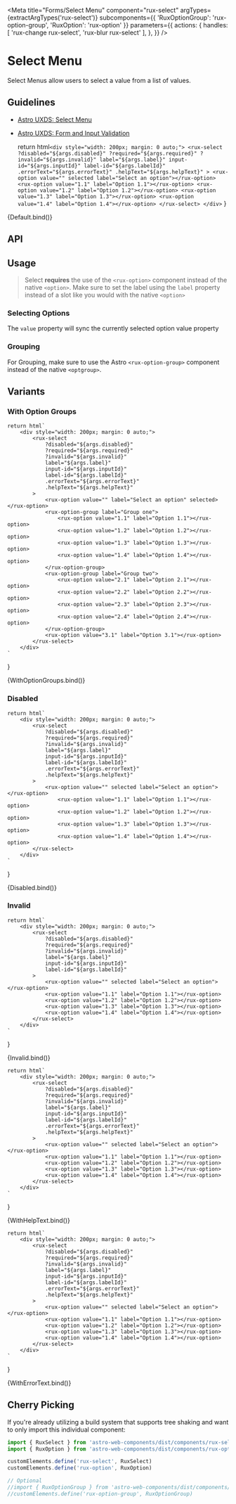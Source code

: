 
<Meta
    title="Forms/Select Menu"
    component="rux-select"
    argTypes={extractArgTypes('rux-select')}
    subcomponents={{ 'RuxOptionGroup': 'rux-option-group', 'RuxOption': 'rux-option' }}
    parameters={{
        actions: {
            handles: [
            'rux-change rux-select', 'rux-blur rux-select'
            ],
        },
    }}
/>

# Select Menu

Select Menus allow users to select a value from a list of values.

## Guidelines

-   [Astro UXDS: Select Menu](https://astrouxds.com/components/select/)
-   [Astro UXDS: Form and Input Validation](https://www.astrouxds.com/ui-components/validation)

    return html`
        <div style="width: 200px; margin: 0 auto;">
            <rux-select
                ?disabled="${args.disabled}"
                ?required="${args.required}"
                ?invalid="${args.invalid}"
                label="${args.label}"
                input-id="${args.inputId}"
                label-id="${args.labelId}"
                .errorText="${args.errorText}"
                .helpText="${args.helpText}"
            >
                <rux-option value="" selected label="Select an option"></rux-option>
                <rux-option value="1.1" label="Option 1.1"></rux-option>
                <rux-option value="1.2" label="Option 1.2"></rux-option>
                <rux-option value="1.3" label="Option 1.3"></rux-option>
                <rux-option value="1.4" label="Option 1.4"></rux-option>
            </rux-select>
        </div>
    `
}

<Canvas>
    <Story
        args={{
            label: "Select Menu",
            inputId: 1,
            labelId: 1
        }}
        name="Select Menu"
    >
        {Default.bind()}
    </Story>
</Canvas>

## API
<ArgsTable of="rux-select" />

## Usage

> Select **requires** the use of the `<rux-option>` component instead of the native `<option>`. Make sure to set the label using the `label` property instead of a slot like you would with the native `<option>`

### Selecting Options
The `value` property will sync the currently selected option value property

### Grouping
For Grouping, make sure to use the Astro `<rux-option-group>` component instead of the native `<optgroup>`.

## Variants

### With Option Groups
    return html`
        <div style="width: 200px; margin: 0 auto;">
            <rux-select
                ?disabled="${args.disabled}"
                ?required="${args.required}"
                ?invalid="${args.invalid}"
                label="${args.label}"
                input-id="${args.inputId}"
                label-id="${args.labelId}"
                .errorText="${args.errorText}"
                .helpText="${args.helpText}"
            >
                <rux-option value="" label="Select an option" selected></rux-option>
                <rux-option-group label="Group one">
                    <rux-option value="1.1" label="Option 1.1"></rux-option>
                    <rux-option value="1.2" label="Option 1.2"></rux-option>
                    <rux-option value="1.3" label="Option 1.3"></rux-option>
                    <rux-option value="1.4" label="Option 1.4"></rux-option>
                </rux-option-group>
                <rux-option-group label="Group two">
                    <rux-option value="2.1" label="Option 2.1"></rux-option>
                    <rux-option value="2.2" label="Option 2.2"></rux-option>
                    <rux-option value="2.3" label="Option 2.3"></rux-option>
                    <rux-option value="2.4" label="Option 2.4"></rux-option>
                </rux-option-group>
                <rux-option value="3.1" label="Option 3.1"></rux-option>
            </rux-select>
        </div>
    `
}

<Canvas>
    <Story
        args={{
            label: "With option groups",
            inputId: 1,
            labelId: 1
        }}
        name="With Option Groups"
    >
        {WithOptionGroups.bind()}
    </Story>
</Canvas>

### Disabled
    return html`
        <div style="width: 200px; margin: 0 auto;">
            <rux-select
                ?disabled="${args.disabled}"
                ?required="${args.required}"
                ?invalid="${args.invalid}"
                label="${args.label}"
                input-id="${args.inputId}"
                label-id="${args.labelId}"
                .errorText="${args.errorText}"
                .helpText="${args.helpText}"
            >
                <rux-option value="" selected label="Select an option"></rux-option>
                    <rux-option value="1.1" label="Option 1.1"></rux-option>
                    <rux-option value="1.2" label="Option 1.2"></rux-option>
                    <rux-option value="1.3" label="Option 1.3"></rux-option>
                    <rux-option value="1.4" label="Option 1.4"></rux-option>
            </rux-select>
        </div>
    `
}

<Canvas>
    <Story
        args={{
            label: "Disabled Select Menu",
            disabled: true,
            inputId: 1,
            labelId: 1
        }}
        name="Disabled"
    >
        {Disabled.bind()}
    </Story>
</Canvas>

### Invalid
    return html`
        <div style="width: 200px; margin: 0 auto;">
            <rux-select
                ?disabled="${args.disabled}"
                ?required="${args.required}"
                ?invalid="${args.invalid}"
                label="${args.label}"
                input-id="${args.inputId}"
                label-id="${args.labelId}"
            >
                <rux-option value="" selected label="Select an option"></rux-option>
                <rux-option value="1.1" label="Option 1.1"></rux-option>
                <rux-option value="1.2" label="Option 1.2"></rux-option>
                <rux-option value="1.3" label="Option 1.3"></rux-option>
                <rux-option value="1.4" label="Option 1.4"></rux-option>
            </rux-select>
        </div>
    `
}

<Canvas>
    <Story
        args={{
            label: "Invalid Select Menu",
            invalid: true,
            inputId: 1,
            labelId: 1
        }}
        name="Invalid"
    >
        {Invalid.bind()}
    </Story>
</Canvas>

    return html`
        <div style="width: 200px; margin: 0 auto;">
            <rux-select
                ?disabled="${args.disabled}"
                ?required="${args.required}"
                ?invalid="${args.invalid}"
                label="${args.label}"
                input-id="${args.inputId}"
                label-id="${args.labelId}"
                .errorText="${args.errorText}"
                .helpText="${args.helpText}"
            >
                <rux-option value="" selected label="Select an option"></rux-option>
                <rux-option value="1.1" label="Option 1.1"></rux-option>
                <rux-option value="1.2" label="Option 1.2"></rux-option>
                <rux-option value="1.3" label="Option 1.3"></rux-option>
                <rux-option value="1.4" label="Option 1.4"></rux-option>
            </rux-select>
        </div>
    `
}

<Canvas>
    <Story
        args={{
            label: "Select menu",
            inputId: 1,
            labelId: 1,
            helpText: 'Help text'
        }}
        name="With Help Text"
    >
        {WithHelpText.bind()}
    </Story>
</Canvas>

    return html`
        <div style="width: 200px; margin: 0 auto;">
            <rux-select
                ?disabled="${args.disabled}"
                ?required="${args.required}"
                ?invalid="${args.invalid}"
                label="${args.label}"
                input-id="${args.inputId}"
                label-id="${args.labelId}"
                .errorText="${args.errorText}"
                .helpText="${args.helpText}"
            >
                <rux-option value="" selected label="Select an option"></rux-option>
                <rux-option value="1.1" label="Option 1.1"></rux-option>
                <rux-option value="1.2" label="Option 1.2"></rux-option>
                <rux-option value="1.3" label="Option 1.3"></rux-option>
                <rux-option value="1.4" label="Option 1.4"></rux-option>
            </rux-select>
        </div>
    `
}

<Canvas>
    <Story
        args={{
            label: "Select menu",
            inputId: 1,
            labelId: 1,
            errorText: 'Error text'
        }}
        name="With Error Text"
    >
        {WithErrorText.bind()}
    </Story>
</Canvas>

## Cherry Picking

If you're already utilizing a build system that supports tree shaking and want to only import this individual component:

```js
import { RuxSelect } from 'astro-web-components/dist/components/rux-select'
import { RuxOption } from 'astro-web-components/dist/components/rux-option'

customElements.define('rux-select', RuxSelect)
customElements.define('rux-option', RuxOption)

// Optional
//import { RuxOptionGroup } from 'astro-web-components/dist/components/rux-option-group'
//customElements.define('rux-option-group', RuxOptionGroup)

```
